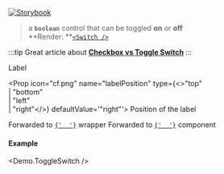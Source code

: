 
[![Storybook](https://img.shields.io/badge/Storybook-%23E06A8C?style=flat-square&logo=storybook&labelColor=%23ececec)](https://master--6193c82ff0559c003a4fdcba.chromatic.com?path=/story/controls-toggleswitch--default-control)

> a **`boolean`** control that can be toggled **on** or **off**<br />
> **Render: **[`<Switch />`](https://mui.com/components/switches/)

:::tip
Great article about **[Checkbox vs Toggle Switch](https://uxplanet.org/checkbox-vs-toggle-switch-7fc6e83f10b8)**
:::

<Props>
  <CommonProps />

  <Prop icon="cf.png" name="label" type="node">
    Label
  </Prop>

  <Prop icon="cf.png" name="labelPosition" type={<>"top"<br />| "bottom"<br />| "left"<br />| "right"</>} defaultValue='"right"'>
    Position of the label
  </Prop>

  <Prop icon="mui.png" name="formControlProps" type="object">
    Forwarded to <a href="https://mui.com/api/form-control/" target="_blank"><code>{' <FormControl /> '}</code></a> wrapper
  </Prop>

  <Prop icon="mui.png" name="{...props}" type="object">
    Forwarded to <a href="https://mui.com/components/switches/" target="_blank"><code>{' <Switch /> '}</code></a> component
  </Prop>
</Props>

#### Example
<Demo.ToggleSwitch />